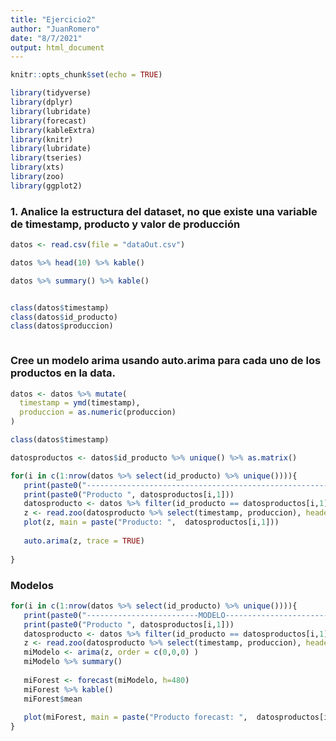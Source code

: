 ```yaml
---
title: "Ejercicio2"
author: "JuanRomero"
date: "8/7/2021"
output: html_document
---
```


```r
knitr::opts_chunk$set(echo = TRUE)

library(tidyverse)
library(dplyr)
library(lubridate)
library(forecast)
library(kableExtra)
library(knitr)
library(lubridate)
library(tseries)
library(xts)
library(zoo)
library(ggplot2)

```

### 1. Analice la estructura del dataset, no que existe una variable de timestamp, producto y valor de producción
```r

datos <- read.csv(file = "dataOut.csv")

datos %>% head(10) %>% kable()

datos %>% summary() %>% kable()


class(datos$timestamp)
class(datos$id_producto)
class(datos$produccion)



```
### Cree un modelo arima usando auto.arima para cada uno de los  productos en la data.

```r

datos <- datos %>% mutate(
  timestamp = ymd(timestamp),
  produccion = as.numeric(produccion)
)

class(datos$timestamp)

datosproductos <- datos$id_producto %>% unique() %>% as.matrix()

for(i in c(1:nrow(datos %>% select(id_producto) %>% unique()))){
   print(paste0("-----------------------------------------------------------"))
   print(paste0("Producto ", datosproductos[i,1]))
   datosproducto <- datos %>% filter(id_producto == datosproductos[i,1]) 
   z <- read.zoo(datosproducto %>% select(timestamp, produccion), header = TRUE, format = "%Y-%m-%d")
   plot(z, main = paste("Producto: ",  datosproductos[i,1])) 
   
   auto.arima(z, trace = TRUE)
   
}

```

### Modelos 
```r



for(i in c(1:nrow(datos %>% select(id_producto) %>% unique()))){
   print(paste0("-------------------------MODELO----------------------------------"))
   print(paste0("Producto ", datosproductos[i,1]))
   datosproducto <- datos %>% filter(id_producto == datosproductos[i,1]) 
   z <- read.zoo(datosproducto %>% select(timestamp, produccion), header = TRUE, format = "%Y-%m-%d")
   miModelo <- arima(z, order = c(0,0,0) )
   miModelo %>% summary()
   
   miForest <- forecast(miModelo, h=480)
   miForest %>% kable()
   miForest$mean
  
   plot(miForest, main = paste("Producto forecast: ",  datosproductos[i,1])) 
}


```